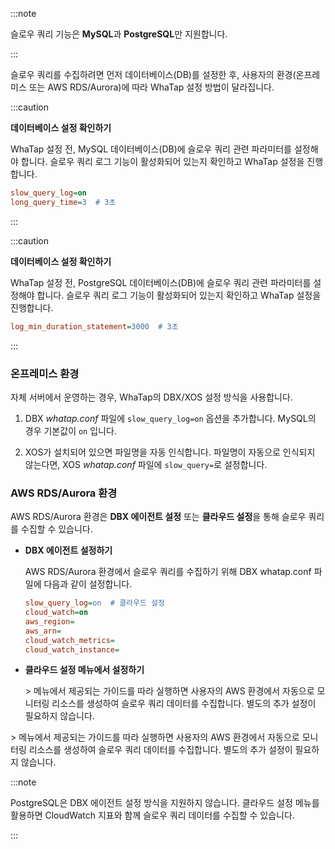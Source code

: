 :::note

슬로우 쿼리 기능은 **MySQL**과 **PostgreSQL**만 지원합니다.

:::

슬로우 쿼리를 수집하려면 먼저 데이터베이스(DB)를 설정한 후, 사용자의 환경(온프레미스 또는 AWS RDS/Aurora)에 따라 WhaTap 설정 방법이 달라집니다.

<InDoc product="mysql">

:::caution

**데이터베이스 설정 확인하기**

WhaTap 설정 전, MySQL 데이터베이스(DB)에 슬로우 쿼리 관련 파라미터를 설정해야 합니다. 슬로우 쿼리 로그 기능이 활성화되어 있는지 확인하고 WhaTap 설정을 진행합니다.

```ini
slow_query_log=on  
long_query_time=3  # 3초 
```

:::

</InDoc>

<InDoc product="postgresql">

:::caution

**데이터베이스 설정 확인하기**

WhaTap 설정 전, PostgreSQL 데이터베이스(DB)에 슬로우 쿼리 관련 파라미터를 설정해야 합니다. 슬로우 쿼리 로그 기능이 활성화되어 있는지 확인하고 WhaTap 설정을 진행합니다.

```ini
log_min_duration_statement=3000  # 3초
```

:::

</InDoc>

### 온프레미스 환경

자체 서버에서 운영하는 경우, WhaTap의 DBX/XOS 설정 방식을 사용합니다. 

1. DBX *whatap.conf* 파일에 `slow_query_log=on` 옵션을 추가합니다. MySQL의 경우 기본값이 `on` 입니다. 

1. XOS가 설치되어 있으면 파일명을 자동 인식합니다. 파일명이 자동으로 인식되지 않는다면, XOS *whatap.conf* 파일에 `slow_query=`로 설정합니다.

### AWS RDS/Aurora 환경

AWS RDS/Aurora 환경은 **DBX 에이전트 설정** 또는 **클라우드 설정**을 통해 슬로우 쿼리를 수집할 수 있습니다. 

<InDoc product="mysql">

* **DBX 에이전트 설정하기**

    AWS RDS/Aurora 환경에서 슬로우 쿼리를 수집하기 위해 DBX whatap.conf 파일에 다음과 같이 설정합니다.

    ```ini title="whatap.conf"
    slow_query_log=on  # 클라우드 설정
    cloud_watch=on
    aws_region=
    aws_arn=
    cloud_watch_metrics=
    cloud_watch_instance= 
    ```

* **클라우드 설정 메뉴에서 설정하기**

    <Cmdname sid="side_management" className="uitext" /> &gt; <Cmdname sid="side_dbCloudSetting" className="uitext" /> 메뉴에서 제공되는 가이드를 따라 실행하면 사용자의 AWS 환경에서 자동으로 모니터링 리소스를 생성하여 슬로우 쿼리 데이터를 수집합니다. 별도의 추가 설정이 필요하지 않습니다.

</InDoc>

<InDoc product="postgresql">

<Cmdname sid="side_management" className="uitext" /> &gt; <Cmdname sid="side_dbCloudSetting" className="uitext" /> 메뉴에서 제공되는 가이드를 따라 실행하면 사용자의 AWS 환경에서 자동으로 모니터링 리소스를 생성하여 슬로우 쿼리 데이터를 수집합니다. 별도의 추가 설정이 필요하지 않습니다.

:::note

PostgreSQL은 DBX 에이전트 설정 방식을 지원하지 않습니다. 클라우드 설정 메뉴를 활용하면 CloudWatch 지표와 함께 슬로우 쿼리 데이터를 수집할 수 있습니다.

:::

</InDoc>